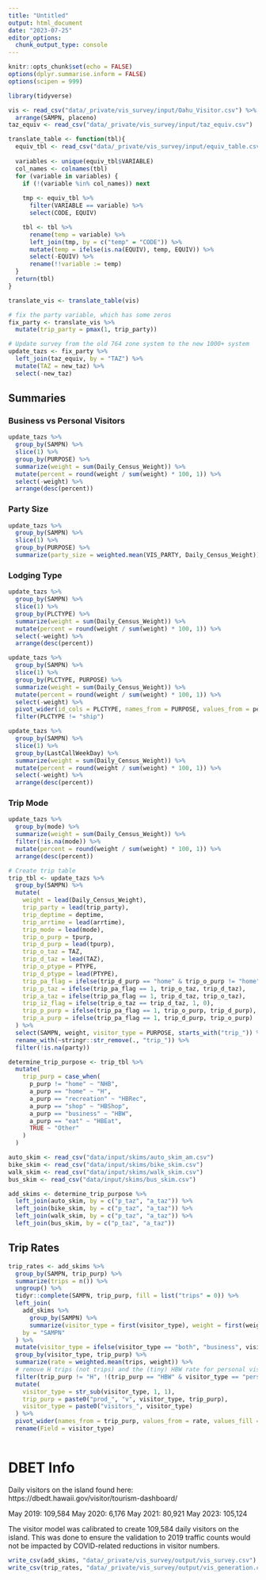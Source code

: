 ```yaml
---
title: "Untitled"
output: html_document
date: "2023-07-25"
editor_options: 
  chunk_output_type: console
---
```

```r
knitr::opts_chunk$set(echo = FALSE)
options(dplyr.summarise.inform = FALSE)
options(scipen = 999)

library(tidyverse)
```

```r
vis <- read_csv("data/_private/vis_survey/input/Oahu_Visitor.csv") %>%
  arrange(SAMPN, placeno)
taz_equiv <- read_csv("data/_private/vis_survey/input/taz_equiv.csv")
```

```r
translate_table <- function(tbl){
  equiv_tbl <- read_csv("data/_private/vis_survey/input/equiv_table.csv")
  
  variables <- unique(equiv_tbl$VARIABLE)
  col_names <- colnames(tbl)
  for (variable in variables) {
    if (!(variable %in% col_names)) next
    
    tmp <- equiv_tbl %>%
      filter(VARIABLE == variable) %>%
      select(CODE, EQUIV)

    tbl <- tbl %>%
      rename(temp = variable) %>%
      left_join(tmp, by = c("temp" = "CODE")) %>%
      mutate(temp = ifelse(is.na(EQUIV), temp, EQUIV)) %>%
      select(-EQUIV) %>%
      rename(!!variable := temp)
  }
  return(tbl)
}
```

```r
translate_vis <- translate_table(vis)
```

```r
# fix the party variable, which has some zeros
fix_party <- translate_vis %>%
  mutate(trip_party = pmax(1, trip_party))

# Update survey from the old 764 zone system to the new 1000+ system
update_tazs <- fix_party %>%
  left_join(taz_equiv, by = "TAZ") %>%
  mutate(TAZ = new_taz) %>%
  select(-new_taz)
```

## Summaries

### Business vs Personal Visitors

```r
update_tazs %>%
  group_by(SAMPN) %>%
  slice(1) %>%
  group_by(PURPOSE) %>%
  summarize(weight = sum(Daily_Census_Weight)) %>%
  mutate(percent = round(weight / sum(weight) * 100, 1)) %>%
  select(-weight) %>%
  arrange(desc(percent))
```

### Party Size

```r
update_tazs %>%
  group_by(SAMPN) %>%
  slice(1) %>%
  group_by(PURPOSE) %>%
  summarize(party_size = weighted.mean(VIS_PARTY, Daily_Census_Weight))
```


### Lodging Type

```r
update_tazs %>%
  group_by(SAMPN) %>%
  slice(1) %>%
  group_by(PLCTYPE) %>%
  summarize(weight = sum(Daily_Census_Weight)) %>%
  mutate(percent = round(weight / sum(weight) * 100, 1)) %>%
  select(-weight) %>%
  arrange(desc(percent))
```

```r
update_tazs %>%
  group_by(SAMPN) %>%
  slice(1) %>%
  group_by(PLCTYPE, PURPOSE) %>%
  summarize(weight = sum(Daily_Census_Weight)) %>%
  mutate(percent = round(weight / sum(weight) * 100, 1)) %>%
  select(-weight) %>%
  pivot_wider(id_cols = PLCTYPE, names_from = PURPOSE, values_from = percent) %>%
  filter(PLCTYPE != "ship")
```

```r
update_tazs %>%
  group_by(SAMPN) %>%
  slice(1) %>%
  group_by(LastCallWeekDay) %>%
  summarize(weight = sum(Daily_Census_Weight)) %>%
  mutate(percent = round(weight / sum(weight) * 100, 1)) %>%
  select(-weight) %>%
  arrange(desc(percent))
```

### Trip Mode

```r
update_tazs %>%
  group_by(mode) %>%
  summarize(weight = sum(Daily_Census_Weight)) %>%
  filter(!is.na(mode)) %>%
  mutate(percent = round(weight / sum(weight) * 100, 1)) %>%
  arrange(desc(percent))
```

```r
# Create trip table
trip_tbl <- update_tazs %>%
  group_by(SAMPN) %>%
  mutate(
    weight = lead(Daily_Census_Weight),
    trip_party = lead(trip_party),
    trip_deptime = deptime,
    trip_arrtime = lead(arrtime),
    trip_mode = lead(mode),
    trip_o_purp = tpurp,
    trip_d_purp = lead(tpurp),
    trip_o_taz = TAZ,
    trip_d_taz = lead(TAZ),
    trip_o_ptype = PTYPE,
    trip_d_ptype = lead(PTYPE),
    trip_pa_flag = ifelse(trip_d_purp == "home" & trip_o_purp != "home", 0, 1),
    trip_p_taz = ifelse(trip_pa_flag == 1, trip_o_taz, trip_d_taz),
    trip_a_taz = ifelse(trip_pa_flag == 1, trip_d_taz, trip_o_taz),
    trip_iz_flag = ifelse(trip_o_taz == trip_d_taz, 1, 0),
    trip_p_purp = ifelse(trip_pa_flag == 1, trip_o_purp, trip_d_purp),
    trip_a_purp = ifelse(trip_pa_flag == 1, trip_d_purp, trip_o_purp)
  ) %>%
  select(SAMPN, weight, visitor_type = PURPOSE, starts_with("trip_")) %>%
  rename_with(~stringr::str_remove(., "trip_")) %>%
  filter(!is.na(party))

determine_trip_purpose <- trip_tbl %>%
  mutate(
    trip_purp = case_when(
      p_purp != "home" ~ "NHB",
      a_purp == "home" ~ "H",
      a_purp == "recreation" ~ "HBRec",
      a_purp == "shop" ~ "HBShop",
      a_purp == "business" ~ "HBW",
      a_purp == "eat" ~ "HBEat",
      TRUE ~ "Other"
    )
  )
```

```r
auto_skim <- read_csv("data/input/skims/auto_skim_am.csv")
bike_skim <- read_csv("data/input/skims/bike_skim.csv")
walk_skim <- read_csv("data/input/skims/walk_skim.csv")
bus_skim <- read_csv("data/input/skims/bus_skim.csv")
```

```r
add_skims <- determine_trip_purpose %>%
  left_join(auto_skim, by = c("p_taz", "a_taz")) %>%
  left_join(bike_skim, by = c("p_taz", "a_taz")) %>%
  left_join(walk_skim, by = c("p_taz", "a_taz")) %>%
  left_join(bus_skim, by = c("p_taz", "a_taz"))
```

## Trip Rates

```r
trip_rates <- add_skims %>%
  group_by(SAMPN, trip_purp) %>%
  summarize(trips = n()) %>%
  ungroup() %>%
  tidyr::complete(SAMPN, trip_purp, fill = list("trips" = 0)) %>%
  left_join(
    add_skims %>%
      group_by(SAMPN) %>%
      summarize(visitor_type = first(visitor_type), weight = first(weight)),
    by = "SAMPN"
  ) %>%
  mutate(visitor_type = ifelse(visitor_type == "both", "business", visitor_type)) %>%
  group_by(visitor_type, trip_purp) %>%
  summarize(rate = weighted.mean(trips, weight)) %>%
  # remove H trips (not trips) and the (tiny) HBW rate for personal visitors
  filter(trip_purp != "H", !(trip_purp == "HBW" & visitor_type == "personal")) %>%
  mutate(
    visitor_type = str_sub(visitor_type, 1, 1),
    trip_purp = paste0("prod_", "v", visitor_type, trip_purp),
    visitor_type = paste0("visitors_", visitor_type)
  ) %>%
  pivot_wider(names_from = trip_purp, values_from = rate, values_fill = 0) %>%
  rename(Field = visitor_type)
  
```

# DBET Info

Daily visitors on the island found here:
https://dbedt.hawaii.gov/visitor/tourism-dashboard/

May 2019: 109,584
May 2020: 6,176
May 2021: 80,921
May 2023: 105,124

The visitor model was calibrated to create 109,584 daily visitors on the island.
This was done to ensure the validation to 2019 traffic counts would not be
impacted by COVID-related reductions in visitor numbers.

```r
write_csv(add_skims, "data/_private/vis_survey/output/vis_survey.csv")
write_csv(trip_rates, "data/_private/vis_survey/output/vis_generation.csv")
```

